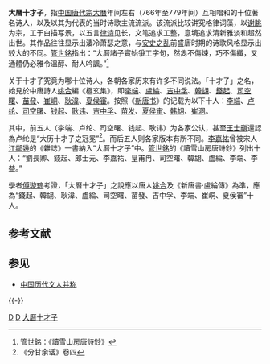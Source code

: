 '''大曆十才子'''，指[[中国|中国]][[唐|唐]][[唐代宗|代宗]][[大曆|大曆]]年间左右（766年至779年间）互相唱和的十位著名诗人，以及以其为代表的当时诗歌主流流派。该流派比较讲究格律词藻，以[[谢朓|谢朓]]为宗，工于白描写景，以五言[[律诗|律诗]]见长，文笔追求工整，意境追求清新雅淡和超然出世。其作品往往显示出淒冷萧瑟之意，与[[安史之乱|安史之乱]]前盛唐时期的诗歌风格显示出较大的不同。[[管世銘|管世銘]]指出：“大曆諸子實始爭工字句，然雋不傷煉，巧不傷纖，又通體仍必雅令溫醇、耐人吟諷。”<ref>管世銘：《讀雪山房唐詩鈔》</ref>

关于十才子究竟为哪十位诗人，各朝各家历来有许多不同说法。「十才子」之名，始見於中唐詩人[[姚合|姚合]]編《極玄集》，即[[李端|李端]]、[[盧綸|盧綸]]、[[吉中孚|吉中孚]]、[[韓翃|韓翃]]、[[錢起|錢起]]、[[司空曙|司空曙]]、[[苗發|苗發]]、[[崔峒|崔峒]]、[[耿湋|耿湋]]、[[夏侯審|夏侯審]]。按照《[[新唐书|新唐书]]》的记载为以下十人：[[李端|李端]]、[[卢纶|卢纶]]、[[司空曙|司空曙]]、[[钱起|钱起]]、[[耿讳|耿讳]]、[[吉中孚|吉中孚]]、[[苗发|苗发]]、[[夏侯审|夏侯审]]、[[韩翃|韩翃]]、[[崔洞|崔洞]]。

其中，前五人（李端、卢纶、司空曙、钱起、耿讳）为各家公认，甚至[[王士禛|王士禛]]還認為卢纶是“大历十才子之冠冕”<ref>《分甘余话》卷四</ref>。而后五人则各家版本有所不同。[[李嘉祐|李嘉祐]]曾被宋人[[江鄰幾|江鄰幾]]的《雜誌》一書納入“大曆十才子”中。[[管世銘|管世銘]]的《讀雪山房唐詩鈔》列出十人：“劉長卿、錢起、郎士元、李嘉祐、皇甫冉、司空曙、韓翃、盧綸、李端、李益。”

學者[[傅璇琮|傅璇琮]]考證，「大曆十才子」之說應以唐人[[姚合|姚合]]及《新唐書·盧綸傳》為準，應為“錢起、韓翃、耿湋、盧綸、司空曙、苗發、吉中孚、李端、崔峒、夏侯審”十人。

== 参考文献 ==
{{reflist}}

== 参见 ==
* [[中国历代文人并称|中国历代文人并称]]

{{-}}


[[Category:唐朝诗人|D]]
[[Category:唐朝作家|D]]
[[Category:大曆十才子|]]